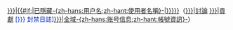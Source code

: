 <span id="{{{User|{{{1|Example}}}}}}" class="plainlinks template-Userblock" style="color:#002bb8">[[User:{{{User|{{{1|Example}}}}}}|{{#if:{{{hidename|}}}|已隱藏-{zh-hans:用户名;zh-hant:使用者名稱}-|{{{User|{{{1|''Example''}}}}}}}}]]<span style="color:black">（</span>[[User talk:{{{User|{{{1|Example}}}}}}|討論]]{{int:dot-separator}} [[Special:Contributions/{{{User|{{{1|Example}}}}}}|貢獻]]{{int:dot-separator}} [{{fullurl:Special:Log/block|page=User:{{urlencode:{{{User|{{{1|Example}}}}}}}}}} <span style="color:#002bb8">封禁日誌</span>]{{int:dot-separator}}[[Special:CentralAuth/{{{User|{{{1|Example}}}}}}|全域-{zh-hans:账号信息;zh-hant:帳號資訊}-]]<span style="color:black">）</span></span><noinclude>
{{Documentation}}
</noinclude>